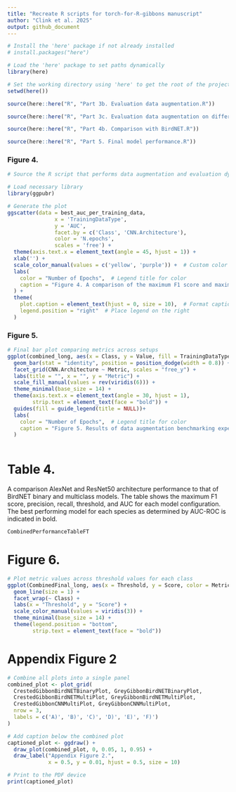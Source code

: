```yaml
---
title: "Recreate R scripts for torch-for-R-gibbons manuscript"
author: "Clink et al. 2025"
output: github_document
---
```



```r

# Install the 'here' package if not already installed
# install.packages("here")

# Load the 'here' package to set paths dynamically
library(here)

# Set the working directory using 'here' to get the root of the project
setwd(here())

source(here::here("R", "Part 3b. Evaluation data augmentation.R"))

source(here::here("R", "Part 3c. Evaluation data augmentation on different test set.R"))

source(here::here("R", "Part 4b. Comparison with BirdNET.R"))

source(here::here("R", "Part 5. Final model performance.R"))

```

### Figure 4.

```r
# Source the R script that performs data augmentation and evaluation dynamically

# Load necessary library
library(ggpubr)

# Generate the plot
ggscatter(data = best_auc_per_training_data,
               x = 'TrainingDataType', 
               y = 'AUC',
               facet.by = c('Class', 'CNN.Architecture'),
               color = 'N.epochs',
               scales = 'free') +
  theme(axis.text.x = element_text(angle = 45, hjust = 1)) +
  xlab('') +
  scale_color_manual(values = c('yellow', 'purple')) +  # Custom color scale
  labs(
    color = "Number of Epochs",  # Legend title for color
    caption = "Figure 4. A comparison of the maximum F1 score and maximum AUC-ROC."
  ) +
  theme(
    plot.caption = element_text(hjust = 0, size = 10),  # Format caption text
    legend.position = "right"  # Place legend on the right
  )

```

### Figure 5.

```r

# Final bar plot comparing metrics across setups
ggplot(combined_long, aes(x = Class, y = Value, fill = TrainingDataType)) +
  geom_bar(stat = "identity", position = position_dodge(width = 0.8)) +
  facet_grid(CNN.Architecture ~ Metric, scales = "free_y") +
  labs(title = "", x = "", y = "Metric") +
  scale_fill_manual(values = rev(viridis(6))) +
  theme_minimal(base_size = 14) +
  theme(axis.text.x = element_text(angle = 30, hjust = 1),
        strip.text = element_text(face = "bold")) +
  guides(fill = guide_legend(title = NULL))+
  labs(
    color = "Number of Epochs",  # Legend title for color
    caption = "Figure 5. Results of data augmentation benchmarking experiments."
  ) 
  

```



# Table 4.
A comparison AlexNet and ResNet50 architecture performance to that of BirdNET binary and multiclass models. The table shows the maximum F1 score, precision, recall, threshold, and AUC for each model configuration. The best performing model for each species as determined by AUC-ROC is indicated in bold.
```r
CombinedPerformanceTableFT
```

# Figure 6.
```r
# Plot metric values across threshold values for each class
ggplot(CombinedFinal_long, aes(x = Threshold, y = Score, color = Metric, linetype = Metric)) +
  geom_line(size = 1) +
  facet_wrap(~ Class) +
  labs(x = "Threshold", y = "Score") +
  scale_color_manual(values = viridis(3)) +
  theme_minimal(base_size = 14) +
  theme(legend.position = "bottom",
        strip.text = element_text(face = "bold"))
```


# Appendix Figure 2
```r
# Combine all plots into a single panel
combined_plot <- plot_grid(
  CrestedGibbonBirdNETBinaryPlot, GreyGibbonBirdNETBinaryPlot,
  CrestedGibbonBirdNETMultiPlot, GreyGibbonBirdNETMultiPlot,
  CrestedGibbonCNNMultiPlot, GreyGibbonCNNMultiPlot,
  nrow = 3,
  labels = c('A)', 'B)', 'C)', 'D)', 'E)', 'F)')
)

# Add caption below the combined plot
captioned_plot <- ggdraw() +
  draw_plot(combined_plot, 0, 0.05, 1, 0.95) +
  draw_label("Appendix Figure 2.",
             x = 0.5, y = 0.01, hjust = 0.5, size = 10)

# Print to the PDF device
print(captioned_plot)
```

